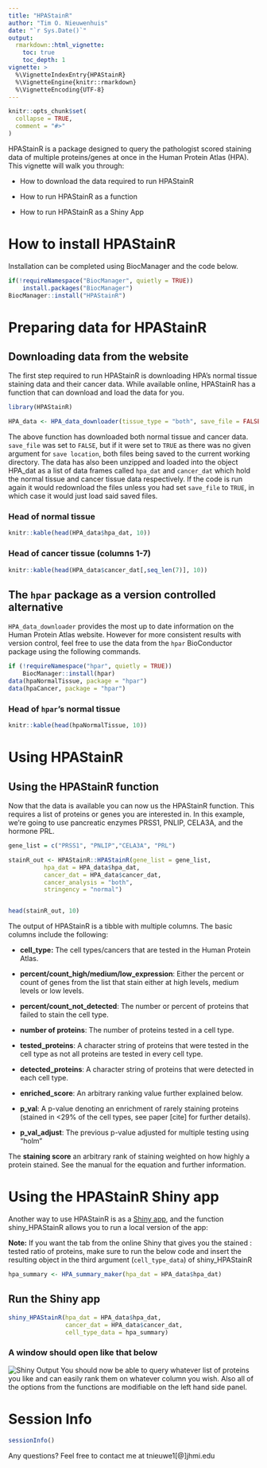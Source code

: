 ```yaml
---
title: "HPAStainR"
author: "Tim O. Nieuwenhuis"
date: "`r Sys.Date()`"
output: 
  rmarkdown::html_vignette:
    toc: true
    toc_depth: 1
vignette: >
  %\VignetteIndexEntry{HPAStainR}
  %\VignetteEngine{knitr::rmarkdown}
  %\VignetteEncoding{UTF-8}
---
```


```r
knitr::opts_chunk$set(
  collapse = TRUE,
  comment = "#>"
)
```

HPAStainR is a package designed to query the pathologist scored staining data of
multiple proteins/genes at once in the Human Protein Atlas (HPA). This vignette
will walk you through:

  - How to download the data required to run HPAStainR
  
  - How to run HPAStainR as a function
  
  - How to run HPAStainR as a Shiny App

# How to install HPAStainR
Installation can be completed using BiocManager and the code below.
```r
if(!requireNamespace("BiocManager", quietly = TRUE))
    install.packages("BiocManager")
BiocManager::install("HPAStainR")
```



# Preparing data for HPAStainR

## Downloading data from the website
The first step required to run HPAStainR is downloading HPA's normal tissue
staining data and their cancer data. While available online, HPAStainR has a
function that can download and load the data for you.
```r
library(HPAStainR)

HPA_data <- HPA_data_downloader(tissue_type = "both", save_file = FALSE)
```

The above function has downloaded both normal tissue and cancer data.
`save_file` was set to `FALSE`, but if it were set to `TRUE` as there was no
given argument for `save location`,  both files being saved to the current
working directory. The data has also been unzipped and loaded into the object
HPA_dat as a list of data frames called `hpa_dat` and `cancer_dat` which hold
the normal tissue and cancer tissue data respectively. If the code is run again
it would redownload the files unless you had set `save_file` to `TRUE`, in which
case it would just load said saved files.


### Head of normal tissue 
```r
knitr::kable(head(HPA_data$hpa_dat, 10))
```

### Head of cancer tissue (columns 1-7)
```r
knitr::kable(head(HPA_data$cancer_dat[,seq_len(7)], 10))
```

## The `hpar` package as a version controlled alternative

`HPA_data_downloader` provides the most up to date information on the Human Protein Atlas website. However for more consistent results with version control, feel free to use the data from the `hpar` BioConductor package using the following commands.

```r
if (!requireNamespace("hpar", quietly = TRUE))
    BiocManager::install(hpar)
data(hpaNormalTissue, package = "hpar")
data(hpaCancer, package = "hpar")


```

### Head of `hpar`'s normal tissue 
```r
knitr::kable(head(hpaNormalTissue, 10))
```

# Using HPAStainR

## Using the HPAStainR function

Now that the data is available you can now us the HPAStainR function. This
requires a list of proteins or genes you are interested in. In this example,
we're going to use pancreatic enzymes PRSS1, PNLIP, CELA3A, and the hormone PRL.
```r
gene_list = c("PRSS1", "PNLIP","CELA3A", "PRL")

stainR_out <- HPAStainR::HPAStainR(gene_list = gene_list,
          hpa_dat = HPA_data$hpa_dat,
          cancer_dat = HPA_data$cancer_dat,
          cancer_analysis = "both",
          stringency = "normal")


head(stainR_out, 10)

```

The output of HPAStainR is a tibble with multiple columns. The basic columns include the following:

  - **cell_type:** The cell types/cancers that are tested in the Human Protein Atlas.
  
  - **percent/count_high/medium/low_expression**: Either the percent or count of genes from the list that stain either at high levels, medium levels or low levels.
  
  - **percent/count_not_detected**: The number or percent of proteins that failed to stain the cell type.
  
  - **number of proteins**: The number of proteins tested in a cell type.
  
  - **tested_proteins**: A character string of proteins that were tested in the cell type as not all proteins are tested in every cell type.
  
  - **detected_proteins**: A character string of proteins that were detected in each cell type.
  - **enriched_score**: An arbitrary ranking value further explained below.
  
  - **p_val**: A p-value denoting an enrichment of rarely staining proteins (stained in <29% of the cell types, see paper [cite] for further details).
  
  - **p_val_adjust**: The previous p-value adjusted for multiple testing using "holm"
  
  
  The **staining score** an arbitrary rank of staining weighted on how highly a protein stained. See the manual for the equation and further information.


# Using the HPAStainR Shiny app

Another way to use HPAStainR is as a [Shiny app](https://32tim32.shinyapps.io/HPAStainR/), and the function shiny_HPAStainR allows you to run a local version of the app:

**Note:**
If you want the tab from the online Shiny that gives you the stained : tested
ratio of proteins, make sure to run the below code and insert the resulting
object in the third argument (`cell_type_data`) of shiny_HPAStainR

```r
hpa_summary <- HPA_summary_maker(hpa_dat = HPA_data$hpa_dat)
```

## Run the Shiny app
```r
shiny_HPAStainR(hpa_dat = HPA_data$hpa_dat,
                cancer_dat = HPA_data$cancer_dat,
                cell_type_data = hpa_summary)


```
### A window should open like that below
![Shiny Output](shiny_output_6_15_20.png)
You should now be able to query whatever list of proteins you like and can
easily rank them on whatever column you wish. Also all of the options from the
functions are modifiable on the left hand side panel.


# Session Info
```r
sessionInfo()
```


Any questions? Feel free to contact me at tnieuwe1[@]jhmi.edu